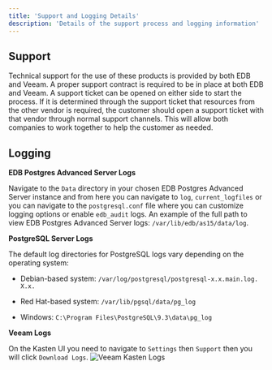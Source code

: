 ```yaml
---
title: 'Support and Logging Details'
description: 'Details of the support process and logging information'
---
```


## Support

Technical support for the use of these products is provided by both EDB and Veeam.  A proper support contract is required to be in place at both EDB and Veeam.  A support ticket can be opened on either side to start the process.  If it is determined through the support ticket that resources from the other vendor is required, the customer should open a support ticket with that vendor through normal support channels.  This will allow both companies to work together to help the customer as needed.

## Logging

**EDB Postgres Advanced Server Logs**

Navigate to the `Data` directory in your chosen EDB Postgres Advanced Server instance and from here you can navigate to `log`, `current_logfiles` or you can navigate to the `postgresql.conf` file where you can customize logging options or enable `edb_audit` logs.  An example of the full path to view EDB Postgres Advanced Server logs: `/var/lib/edb/as15/data/log`.

**PostgreSQL Server Logs**

The default log directories for PostgreSQL logs vary depending on the operating system:

- Debian-based system: `/var/log/postgresql/postgresql-x.x.main.log. X.x.`

- Red Hat-based system: `/var/lib/pgsql/data/pg_log`

- Windows: `C:\Program Files\PostgreSQL\9.3\data\pg_log`

**Veeam Logs**

On the Kasten UI you need to navigate to `Settings` then `Support` then you will click `Download Logs`.
    ![Veeam Kasten Logs](Images/VeeamKastenLogging.png)
